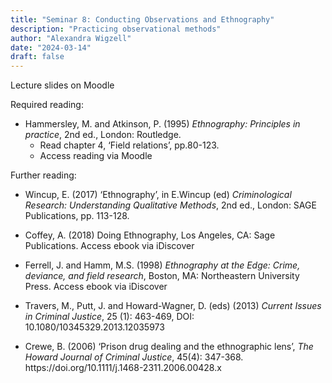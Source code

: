 ```yaml
---
title: "Seminar 8: Conducting Observations and Ethnography"
description: "Practicing observational methods"
author: "Alexandra Wigzell"
date: "2024-03-14"
draft: false
---
```


Lecture slides on Moodle

Required reading:

* Hammersley, M. and Atkinson, P. (1995) *Ethnography: Principles in practice*, 2nd ed., London: Routledge.
   * Read chapter 4, ‘Field relations’, pp.80-123.
   * Access reading via Moodle

Further reading:

* Wincup, E. (2017) ‘Ethnography’, in E.Wincup (ed) *Criminological Research: Understanding Qualitative Methods*, 2nd ed., London: SAGE Publications, pp. 113-128.


* Coffey, A. (2018) Doing Ethnography, Los Angeles, CA: Sage Publications.
Access ebook via iDiscover

* Ferrell, J. and Hamm, M.S. (1998) *Ethnography at the Edge: Crime, deviance, and field research*, Boston, MA: Northeastern University Press.
Access ebook via iDiscover

* Travers, M., Putt, J. and Howard-Wagner, D. (eds) (2013) *Current Issues in Criminal Justice*, 25 (1): 463-469, DOI: 10.1080/10345329.2013.12035973

* Crewe, B. (2006) ‘Prison drug dealing and the ethnographic lens’, *The Howard Journal of Criminal Justice*, 45(4): 347-368.
https://doi.org/10.1111/j.1468-2311.2006.00428.x



